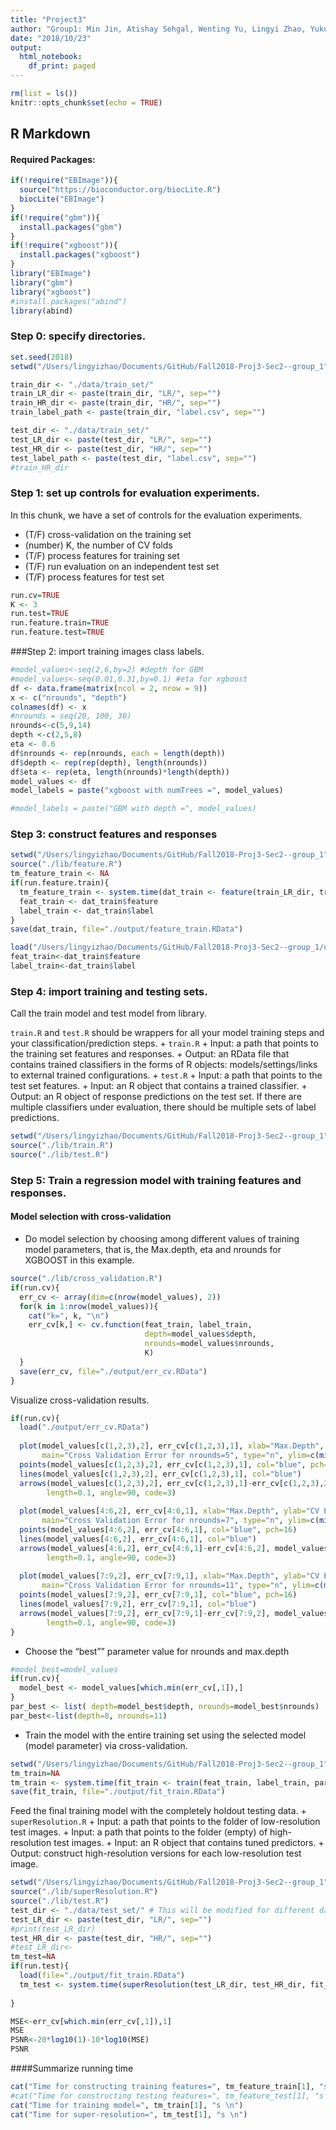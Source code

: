 ```yaml
---
title: "Project3"
author: "Group1: Min Jin, Atishay Sehgal, Wenting Yu, Lingyi Zhao, Yukun Pei"
date: "2018/10/23"
output:
  html_notebook:
    df_print: paged
---
```


```r
rm(list = ls())
knitr::opts_chunk$set(echo = TRUE)
```

## R Markdown

#### Required Packages:

```r
if(!require("EBImage")){
  source("https://bioconductor.org/biocLite.R")
  biocLite("EBImage")
}
if(!require("gbm")){
  install.packages("gbm")
}
if(!require("xgboost")){
  install.packages("xgboost")
}
library("EBImage")
library("gbm")
library("xgboost")
#install.packages("abind")
library(abind)
```


### Step 0: specify directories.

```r
set.seed(2018)
setwd("/Users/lingyizhao/Documents/GitHub/Fall2018-Proj3-Sec2--group_1")

train_dir <- "./data/train_set/" 
train_LR_dir <- paste(train_dir, "LR/", sep="")
train_HR_dir <- paste(train_dir, "HR/", sep="")
train_label_path <- paste(train_dir, "label.csv", sep="") 

test_dir <- "./data/train_set/" 
test_LR_dir <- paste(test_dir, "LR/", sep="")
test_HR_dir <- paste(test_dir, "HR/", sep="")
test_label_path <- paste(test_dir, "label.csv", sep="") 
#train_HR_dir
```

### Step 1: set up controls for evaluation experiments.

In this chunk, we have a set of controls for the evaluation experiments. 

+ (T/F) cross-validation on the training set
+ (number) K, the number of CV folds
+ (T/F) process features for training set
+ (T/F) run evaluation on an independent test set
+ (T/F) process features for test set

```r
run.cv=TRUE 
K <- 3
run.test=TRUE 
run.feature.train=TRUE 
run.feature.test=TRUE 
```

###Step 2: import training images class labels.

```r
#model_values<-seq(2,6,by=2) #depth for GBM
#model_values<-seq(0.01,0.31,by=0.1) #eta for xgboost
df <- data.frame(matrix(ncol = 2, nrow = 9))
x <- c("nrounds", "depth")
colnames(df) <- x
#nrounds = seq(20, 100, 30) 
nrounds<-c(5,9,14)
depth <-c(2,5,8)
eta <- 0.6
df$nrounds <- rep(nrounds, each = length(depth))
df$depth <- rep(rep(depth), length(nrounds))
df$eta <- rep(eta, length(nrounds)*length(depth))
model_values <- df
model_labels = paste("xgboost with numTrees =", model_values)

#model_labels = paste("GBM with depth =", model_values)
```


### Step 3: construct features and responses

```r
setwd("/Users/lingyizhao/Documents/GitHub/Fall2018-Proj3-Sec2--group_1")
source("./lib/feature.R")
tm_feature_train <- NA
if(run.feature.train){
  tm_feature_train <- system.time(dat_train <- feature(train_LR_dir, train_HR_dir))
  feat_train <- dat_train$feature
  label_train <- dat_train$label
}
save(dat_train, file="./output/feature_train.RData")

load("/Users/lingyizhao/Documents/GitHub/Fall2018-Proj3-Sec2--group_1/output/feature_train.RData")
feat_train<-dat_train$feature
label_train<-dat_train$label
```


### Step 4: import training and testing sets.

Call the train model and test model from library. 

`train.R` and `test.R` should be wrappers for all your model training steps and your classification/prediction steps. 
+ `train.R`
  + Input: a path that points to the training set features and responses.
  + Output: an RData file that contains trained classifiers in the forms of R objects: models/settings/links to external trained configurations.
+ `test.R`
  + Input: a path that points to the test set features.
  + Input: an R object that contains a trained classifier.
  + Output: an R object of response predictions on the test set. If there are multiple classifiers under evaluation, there should be multiple sets of label predictions. 
```r
setwd("/Users/lingyizhao/Documents/GitHub/Fall2018-Proj3-Sec2--group_1")
source("./lib/train.R")
source("./lib/test.R")
```

### Step 5: Train a regression model with training features and responses.

#### Model selection with cross-validation

* Do model selection by choosing among different values of training model parameters, that is, the Max.depth, eta and nrounds for XGBOOST in this example. 

```r
source("./lib/cross_validation.R")
if(run.cv){
  err_cv <- array(dim=c(nrow(model_values), 2))
  for(k in 1:nrow(model_values)){
    cat("k=", k, "\n")
    err_cv[k,] <- cv.function(feat_train, label_train, 
                              depth=model_values$depth,
                              nrounds=model_values$nrounds,
                              K)
  }
  save(err_cv, file="./output/err_cv.RData")
}
```

Visualize cross-validation results. 

```r
if(run.cv){
  load("./output/err_cv.RData")
  
  plot(model_values[c(1,2,3),2], err_cv[c(1,2,3),1], xlab="Max.Depth", ylab="CV Error",
       main="Cross Validation Error for nrounds=5", type="n", ylim=c(min(err_cv[c(1,2,3),1]-err_cv[c(1,2,3),2]-0.00001),max(err_cv[c(1,2,3),1]+err_cv[c(1,2,3),2]+0.00001)))
  points(model_values[c(1,2,3),2], err_cv[c(1,2,3),1], col="blue", pch=16)
  lines(model_values[c(1,2,3),2], err_cv[c(1,2,3),1], col="blue")
  arrows(model_values[c(1,2,3),2], err_cv[c(1,2,3),1]-err_cv[c(1,2,3),2], model_values[c(1,2,3),2], err_cv[c(1,2,3),1]+err_cv[c(1,2,3),2], 
        length=0.1, angle=90, code=3)
  
  plot(model_values[4:6,2], err_cv[4:6,1], xlab="Max.Depth", ylab="CV Error",
       main="Cross Validation Error for nrounds=7", type="n", ylim=c(min(err_cv[4:6,1]-err_cv[4:6,2]-0.00001),max(err_cv[4:6,1]+err_cv[4:6,2]+0.000001)))
  points(model_values[4:6,2], err_cv[4:6,1], col="blue", pch=16)
  lines(model_values[4:6,2], err_cv[4:6,1], col="blue")
  arrows(model_values[4:6,2], err_cv[4:6,1]-err_cv[4:6,2], model_values[4:6,2], err_cv[4:6,1]+err_cv[4:6,2], 
        length=0.1, angle=90, code=3)
  
  plot(model_values[7:9,2], err_cv[7:9,1], xlab="Max.Depth", ylab="CV Error",
       main="Cross Validation Error for nrounds=11", type="n", ylim=c(min(err_cv[7:9,1]-err_cv[7:9,2]-0.00001),max(err_cv[7:9,1]+err_cv[7:9,2]+0.000001)))
  points(model_values[7:9,2], err_cv[7:9,1], col="blue", pch=16)
  lines(model_values[7:9,2], err_cv[7:9,1], col="blue")
  arrows(model_values[7:9,2], err_cv[7:9,1]-err_cv[7:9,2], model_values[7:9,2], err_cv[7:9,1]+err_cv[7:9,2], 
        length=0.1, angle=90, code=3)
}
```


* Choose the "best"" parameter value for nrounds and max.depth

```r
#model_best=model_values
if(run.cv){
  model_best <- model_values[which.min(err_cv[,1]),]
}
par_best <- list( depth=model_best$depth, nrounds=model_best$nrounds)
par_best<-list(depth=8, nrounds=11)
```

* Train the model with the entire training set using the selected model (model parameter) via cross-validation.

```r
setwd("/Users/lingyizhao/Documents/GitHub/Fall2018-Proj3-Sec2--group_1")
tm_train=NA
tm_train <- system.time(fit_train <- train(feat_train, label_train, par_best))
save(fit_train, file="./output/fit_train.RData")
```


Feed the final training model with the completely holdout testing data. 
+ `superResolution.R`
  + Input: a path that points to the folder of low-resolution test images.
  + Input: a path that points to the folder (empty) of high-resolution test images.
  + Input: an R object that contains tuned predictors.
  + Output: construct high-resolution versions for each low-resolution test image.
  
```r
setwd("/Users/lingyizhao/Documents/GitHub/Fall2018-Proj3-Sec2--group_1")
source("./lib/superResolution.R")
source("./lib/test.R")
test_dir <- "./data/test_set/" # This will be modified for different data sets.
test_LR_dir <- paste(test_dir, "LR/", sep="")
#print(test_LR_dir)
test_HR_dir <- paste(test_dir, "HR/", sep="")
#test_LR_dir<-
tm_test=NA
if(run.test){
  load(file="./output/fit_train.RData")
  tm_test <- system.time(superResolution(test_LR_dir, test_HR_dir, fit_train))
  
}

MSE<-err_cv[which.min(err_cv[,1]),1]
MSE
PSNR<-20*log10(1)-10*log10(MSE)
PSNR
```

####Summarize running time

```r
cat("Time for constructing training features=", tm_feature_train[1], "s \n")
#cat("Time for constructing testing features=", tm_feature_test[1], "s \n")
cat("Time for training model=", tm_train[1], "s \n")
cat("Time for super-resolution=", tm_test[1], "s \n")
```


